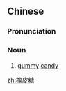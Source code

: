 ==Chinese==
{{zh-forms|type=21}}

===Pronunciation===
{{zh-pron
|m=xiàngpítáng
|c=zoeng6 pei4 tong4-2
|cat=n
}}

===Noun===
{{zh-noun}}

# [[gummy]] [[candy]]

[[zh:橡皮糖]]